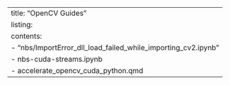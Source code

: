 ---
title: "OpenCV Guides"
listing: 
  contents:
    - "nbs/ImportError_dll_load_failed_while_importing_cv2.ipynb"
    - nbs\opencv4-cuda-streams.ipynb
    - accelerate_opencv_cuda_python.qmd
---